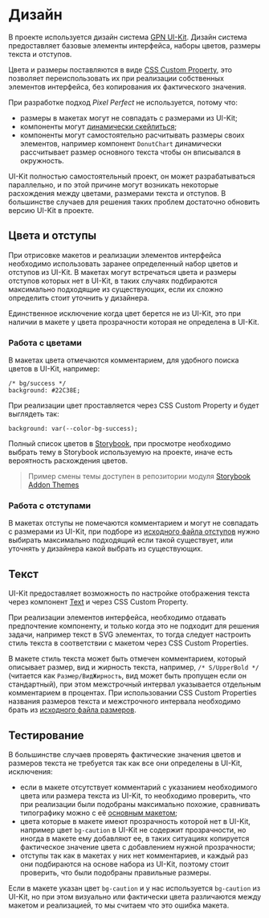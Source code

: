 
<Meta title="Документация/Дизайн" />

# Дизайн

В проекте используется дизайн система [GPN UI-Kit](https://github.com/gpn-prototypes/ui-kit). Дизайн система предоставляет базовые элементы интерфейса, наборы цветов, размеры текста и отступов.

Цвета и размеры поставляются в виде [CSS Custom Property](https://developer.mozilla.org/ru/docs/Web/CSS/Using_CSS_custom_properties), это позволяет переиспользовать их при реализации собственных элементов интерфейса, без копирования их фактического значения.

При разработке подход *Pixel Perfect* не используется, потому что:

* размеры в макетах могут не совпадать с размерами из UI-Kit;
* компоненты могут [динамически скейлиться](?path=/docs/документация-правила-задания-размеров--page);
* компоненты могут самостоятельно расчитывать размеры своих элементов, например компонент `DonutChart` динамически рассчитывает размер основного текста чтобы он вписывался в окружность.

UI-Kit полностью самостоятельный проект, он может разрабатываться параллельно, и по этой причине могут возникать некоторые расхождения между цветами, размерами текста и отступов. В большинстве случаев для решения таких проблем достаточно обновить версию UI-Kit в проекте.

## Цвета и отступы

При отрисовке макетов и реализации элементов интерфейса необходимо использовать заранее определенный набор цветов и отступов из UI-Kit. В макетах могут встречаться цвета и размеры отступов которых нет в UI-Kit, в таких случаях подбираются максимально подходящие из существующих, если их сложно определить стоит уточнить у дизайнера.

Единственное исключение когда цвет берется не из UI-Kit, это при наличии в макете у цвета прозрачности которая не определена в UI-Kit.

### Работа с цветами

В макетах цвета отмечаются комментарием, для удобного поиска цветов в UI-Kit, например:

```
/* bg/success */
background: #22C38E;
```

При реализации цвет проставляется через CSS Custom Property и будет выглядеть так:

```
background: var(--color-bg-success);
```

Полный список цветов в [Storybook](https://gpn-prototypes.github.io/ui-kit/?path=/story/theme--цвета), при просмотре необходимо выбрать тему в Storybook используемую на проекте, иначе есть вероятность расхождения цветов.

> Пример смены темы доступен в репозитории модуля [Storybook Addon Themes](https://github.com/tonai/storybook-addon-themes)

### Работа с отступами

В макетах отступы не помечаются комментарием и могут не совпадать с размерами из UI-Kit, при подборе из [исходного файла отступов](https://github.com/gpn-prototypes/ui-kit/blob/master/src/components/Theme/_space/Theme_space_gpnDefault.css) нужно выбирать максимально подходящий если такой существует, или уточнять у дизайнера какой выбрать из существующих.

## Текст

UI-Kit предоставляет возможность по настройке отображения текста через компонент [Text](https://gpn-prototypes.github.io/ui-kit/?path=/story/text--текст) и через CSS Custom Property.

При реализации элементов интерфейса, необходимо отдавать предпочтение компоненту, и только когда это не подходит для решения задачи, например текст в SVG элементах, то тогда следует настроить стиль текста в соответствии с макетом через CSS Custom Properties.

В макете стиль текста может быть отмечен комментарием, который описывает размер, вид и жирность текста, например, `/* S/UpperBold */` (читается как `Размер/ВидЖирность`, вид может быть пропущен если он стандартный), при этом межстрочный интервал указывается отдельным комментарием в процентах. При использовании CSS Custom Properties названия размеров текста и межстрочного интервала необходимо брать из [исходного файла размеров](https://github.com/gpn-prototypes/ui-kit/blob/master/src/components/Theme/_size/Theme_size_gpnDefault.css).

## Тестирование

В большинстве случаев проверять фактические значения цветов и размеров текста не требуется так как все они определены в UI-Kit, исключения:

* если в макете отсутствует комментарий с указанием необходимого цвета или размера текста из UI-Kit, то необходимо проверить, что при реализации были подобраны максимально похожие, сравнивать типографику можно с её [основным макетом](https://www.figma.com/file/4FOymgclcGF3Fm2M9ZeNUk/Typography-2.0%2FDefault?node-id=62%3A0);
* цвета которые в макете имеют прозрачность которой нет в UI-Kit, например цвет `bg-caution` в UI-Kit не содержит прозрачности, но иногда в макете ему добавляют ее, в таких ситуациях копируется фактическое значение цвета с добавлением нужной прозрачности;
* отступы так как в макетах у них нет комментариев, и каждый раз они подбираются на основе набора из UI-Kit, поэтому стоит проверить, что были подобраны правильные размеры.

Если в макете указан цвет `bg-caution` и у нас используется `bg-caution` из UI-Kit, но при этом визуально или фактически цвета различаются между макетом и реализацией, то мы считаем что это ошибка макета.
